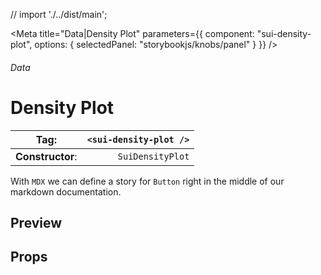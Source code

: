 
// import './../dist/main';

<Meta
	title="Data|Density Plot"
	parameters={{
		component: "sui-density-plot",
		options: { selectedPanel: "storybookjs/knobs/panel" }
	}}
/>

###### Data

# Density Plot

| **Tag**:         | `<sui-density-plot />` |
| ---------------- | ---------------------: |
| **Constructor**: |       `SuiDensityPlot` |

With `MDX` we can define a story for `Button` right in the middle of our
markdown documentation.

## Preview

## Props
